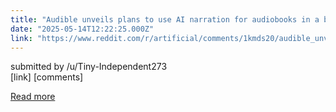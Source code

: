 ```yaml
---
title: "Audible unveils plans to use AI narration for audiobooks in a bid to \"bring more stories to life\""
date: "2025-05-14T12:22:25.000Z"
link: "https://www.reddit.com/r/artificial/comments/1kmds20/audible_unveils_plans_to_use_ai_narration_for/"
---
```


submitted by    /u/Tiny-Independent273  
 [link]   [comments]

[Read more](https://www.reddit.com/r/artificial/comments/1kmds20/audible_unveils_plans_to_use_ai_narration_for/)
